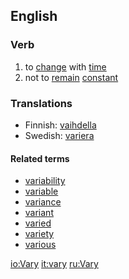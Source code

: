 ==English==

===Verb===
{{en-infl-reg-consonant-y|var|y|}}
# to [[change]] with [[time]]
# not to [[remain]] [[constant]]

===Translations===
*Finnish: [[vaihdella]]
*Swedish: [[variera]]

====Related terms====
*[[variability]]
*[[variable]]
*[[variance]]
*[[variant]]
*[[varied]]
*[[variety]]
*[[various]]

[[io:Vary]]
[[it:vary]]
[[ru:Vary]]